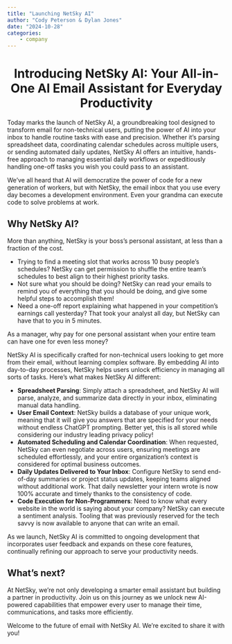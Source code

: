 ```yaml
---
title: "Launching NetSky AI"
author: "Cody Peterson & Dylan Jones"
date: "2024-10-28"
categories:
    - company
---
```


<center> <h1> **Introducing NetSky AI: Your All-in-One AI Email Assistant for Everyday Productivity** </h1> </center>

Today marks the launch of NetSky AI, a groundbreaking tool designed to transform email for non-technical users, putting the power of AI into your inbox to handle routine tasks with ease and precision. Whether it’s parsing spreadsheet data, coordinating calendar schedules across multiple users, or sending automated daily updates, NetSky AI offers an intuitive, hands-free approach to managing essential daily workflows or expeditiously handling one-off tasks you wish you could pass to an assistant.

We've all heard that AI will democratize the power of code for a new generation of workers, but with NetSky, the email inbox that you use every day becomes a development environment. Even your grandma can execute code to solve problems at work.

## Why NetSky AI?

More than anything, NetSky is your boss's personal assistant, at less than a fraction of the cost. 

- Trying to find a meeting slot that works across 10 busy people's schedules? NetSky can get permission to shuffle the entire team's schedules to best align to their highest priority tasks.
- Not sure what you should be doing? NetSky can read your emails to remind you of everything that you should be doing, and give some helpful steps to accomplish them!
- Need a one-off report explaining what happened in your competition's earnings call yesterday? That took your analyst all day, but NetSky can have that to you in 5 minutes. 

As a manager, why pay for one personal assistant when your entire team can have one for even less money?

NetSky AI is specifically crafted for non-technical users looking to get more from their email, without learning complex software. By embedding AI into day-to-day processes, NetSky helps users unlock efficiency in managing all sorts of tasks. Here’s what makes NetSky AI different:

- **Spreadsheet Parsing**: Simply attach a spreadsheet, and NetSky AI will parse, analyze, and summarize data directly in your inbox, eliminating manual data handling. 
- **User Email Context**: NetSky builds a database of your unique work, meaning that it will give you answers that are specified for your needs without endless ChatGPT prompting. Better yet, this is all stored while considering our industry leading privacy policy!
- **Automated Scheduling and Calendar Coordination**: When requested, NetSky can even negotiate across users, ensuring meetings are scheduled effortlessly, and your entire organization's context is considered for optimal business outcomes.
- **Daily Updates Delivered to Your Inbox**: Configure NetSky to send end-of-day summaries or project status updates, keeping teams aligned without additional work. That daily newsletter your intern wrote is now 100% accurate and timely thanks to the consistency of code.
- **Code Execution for Non-Programmers**: Need to know what every website in the world is saying about your company? NetSky can execute a sentiment analysis. Tooling that was previously reserved for the tech savvy is now available to anyone that can write an email.

As we launch, NetSky AI is committed to ongoing development that incorporates user feedback and expands on these core features, continually refining our approach to serve your productivity needs.

## What’s next?

At NetSky, we’re not only developing a smarter email assistant but building a partner in productivity. Join us on this journey as we unlock new AI-powered capabilities that empower every user to manage their time, communications, and tasks more efficiently.

Welcome to the future of email with NetSky AI. We’re excited to share it with you!
